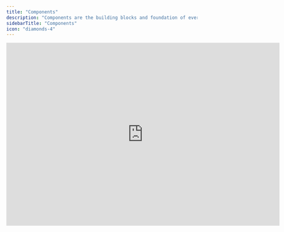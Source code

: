 ```yaml
---
title: "Components"
description: "Components are the building blocks and foundation of every financial model."
sidebarTitle: "Components"
icon: "diamonds-4"
---
```


<iframe width="720" height="482" src="https://www.loom.com/embed/041349e2719748eb92cfec34e9a4ac95?sid=122b4d60-67be-47c8-bbb5-e3a6bdb9747c" frameborder="0" webkitallowfullscreen mozallowfullscreen allowfullscreen />

## Overview

Components are the fundamental building blocks of every financial model in Francis. Familiarizing yourself with the five components' use cases can significantly reduce the time spent on modeling. Understanding when to use rows instead of calculations or groups instead of sections will simplify structuring your model to align with other features in Francis.

## Basics

### Rows

Rows should feel familiar to users who have prior experience working with spreadsheets. Rows are used to create forecasts and follow up on actuals. You can create formulas in separate cells and map them to your general ledger to pull in actuals.

The important thing to note about rows is that you can link data from connected sources to any row in your model. By going to the [_Mappings_](/documentation/modeling/mappings) view in your model, you can map your general ledger accounts to rows in your model, allowing you to populate rows with actuals directly from your connected systems.

<Tip>
  Rows that include mappings will have a green connection indicator showing that they are connected to an external data source. Rows without mappings will show a gray indicator.
</Tip>

### Calculations

Calculations are used to perform time-consistent calculations, meaning that any numbers or formulas input into a calculation are the same across all periods in your model. Calculations are best used when a value is derived from values in other rows. The most common use cases for calculations are:

- Subtotals and margins
- Key performance indicators (KPIs)
- Cash flow statement calculations

<Tip>
  When modeling the cash flow statement, use calculations to make reference on your P&L and balance sheet to calculate cash movements for the period using the indirect method.
</Tip>

### Groups

Groups serve as containers for rows and calculations and are typically used to define the structure of sections. By default, groups automatically sum the values of rows and calculations contained within. Commonly grouped line items include:

- Revenue streams
- Direct costs
- OPEX
- Assets
- Liabilities
- Equity

<Tip>
  When possible, reference groups instead of rows or calculations. Groups will automatically capture the addition of new rows or calculations, eliminating the need for manual updates to cell references as you continue to expand your model.
</Tip>

### Sections

Sections allow you to define the layout of your model and won't impact numbers or calculations. Sections can contain groups, rows, and calculations. How many sections you want to split your model into is up to you. Common sections include:

- Profit and loss
- Balance sheet
- Cash flow
- Revenue forecasts
- Assumptions or drivers

<Tip>
  Consider your desired reporting format before structuring your model, as PDF reports are generated by selecting which sections to include.
</Tip>

### Sheets

Sheets allow you to separate your model into multiple sheets. Their behavior is similar to that of tabs in other spreadsheets, and you can easily make [formula](/documentation/modeling/formulas) references across sheets.

<Tip>
  Drag and drop components across sheets to reorganize your model. Francis' [formula syntax](/documentation/features/modeling/formula) ensures that components can easily change position without breaking references.
</Tip>